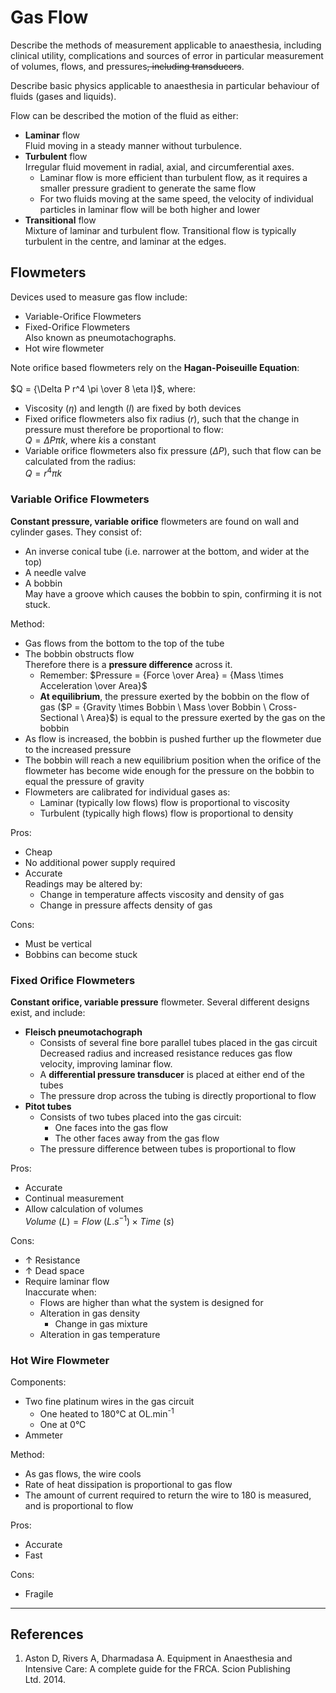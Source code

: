 # Gas Flow

:::ANZCA
Describe the methods of measurement applicable to anaesthesia, including clinical utility, complications and sources of error in particular measurement of volumes, flows, and pressures~~, including transducers~~.
:::

:::ANZCA
Describe basic physics applicable to anaesthesia in particular behaviour of fluids (gases and liquids).
:::

Flow can be described the motion of the fluid as either:

* **Laminar** flow\
Fluid moving in a steady manner without turbulence.
* **Turbulent** flow\
Irregular fluid movement in radial, axial, and circumferential axes.
    * Laminar flow is more efficient than turbulent flow, as it requires a smaller pressure gradient to generate the same flow
    * For two fluids moving at the same speed, the velocity of individual particles in laminar flow will be both higher and lower 
* **Transitional** flow\
Mixture of laminar and turbulent flow. Transitional flow is typically turbulent in the centre, and laminar at the edges.


## Flowmeters

Devices used to measure gas flow include:

* Variable-Orifice Flowmeters
* Fixed-Orifice Flowmeters\
Also known as pneumotachographs.
* Hot wire flowmeter


:::column-margin
Note orifice based flowmeters rely on the **Hagan-Poiseuille Equation**:\
\
$Q = {\Delta P r^4 \pi \over 8 \eta l}$, where:

* Viscosity ($\eta$) and length ($l$) are fixed by both devices
* Fixed orifice flowmeters also fix radius ($r$), such that the change in pressure must therefore be proportional to flow:\
$Q= {\Delta P \pi k}$, where $k$is a constant
* Variable orifice flowmeters also fix pressure ($\Delta P$), such that flow can be calculated from the radius:\
$Q= r^4 \pi k$
:::

### Variable Orifice Flowmeters

**Constant pressure, variable orifice** flowmeters are found on wall and cylinder gases. They consist of:

* An inverse conical tube (i.e. narrower at the bottom, and wider at the top)
* A needle valve
* A bobbin\
May have a groove which causes the bobbin to spin, confirming it is not stuck.


Method:

* Gas flows from the bottom to the top of the tube
* The bobbin obstructs flow\
Therefore there is a **pressure difference** across it.
    * Remember: $Pressure = {Force \over Area} = {Mass \times Acceleration \over Area}$
    * **At equilibrium**, the pressure exerted by the bobbin on the flow of gas ($P = {Gravity \times Bobbin \ Mass \over Bobbin \ Cross-Sectional \ Area}$) is equal to the pressure exerted by the gas on the bobbin
* As flow is increased, the bobbin is pushed further up the flowmeter due to the increased pressure
* The bobbin will reach a new equilibrium position when the orifice of the flowmeter has become wide enough for the pressure on the bobbin to equal the pressure of gravity
* Flowmeters are calibrated for individual gases as:
    * Laminar (typically low flows) flow is proportional to viscosity
    * Turbulent (typically high flows) flow is proportional to density


Pros:

* Cheap
* No additional power supply required
* Accurate\
Readings may be altered by:
    * Change in temperature affects viscosity and density of gas
    * Change in pressure affects density of gas


Cons:

* Must be vertical
* Bobbins can become stuck

### Fixed Orifice Flowmeters

**Constant orifice, variable pressure** flowmeter. Several different designs exist, and include:

* **Fleisch pneumotachograph**\
    * Consists of several fine bore parallel tubes placed in the gas circuit\
    Decreased radius and increased resistance reduces gas flow velocity, improving laminar flow.
    * A **differential pressure transducer** is placed at either end of the tubes
    * The pressure drop across the tubing is directly proportional to flow
* **Pitot tubes**\
    * Consists of two tubes placed into the gas circuit:
        * One faces into the gas flow\
        * The other faces away from the gas flow
    * The pressure difference between tubes is proportional to flow

Pros:

* Accurate
* Continual measurement
* Allow calculation of volumes\
$Volume \ (L) = Flow \ (L.s^{-1}) \times Time \ (s)$

Cons:

* ↑ Resistance
* ↑ Dead space
* Require laminar flow\
Inaccurate when:
    * Flows are higher than what the system is designed for
    * Alteration in gas density
        * Change in gas mixture
    * Alteration in gas temperature


### Hot Wire Flowmeter

Components:

* Two fine platinum wires in the gas circuit\
    * One heated to 180°C at OL.min^-1^
    * One at 0°C
* Ammeter

Method:

* As gas flows, the wire cools
* Rate of heat dissipation is proportional to gas flow
* The amount of current required to return the wire to 180 is measured, and is proportional to flow

Pros:

* Accurate
* Fast

Cons:

* Fragile


---

## References

1. Aston D, Rivers A, Dharmadasa A. Equipment in Anaesthesia and Intensive Care: A complete guide for the FRCA. Scion Publishing Ltd. 2014.